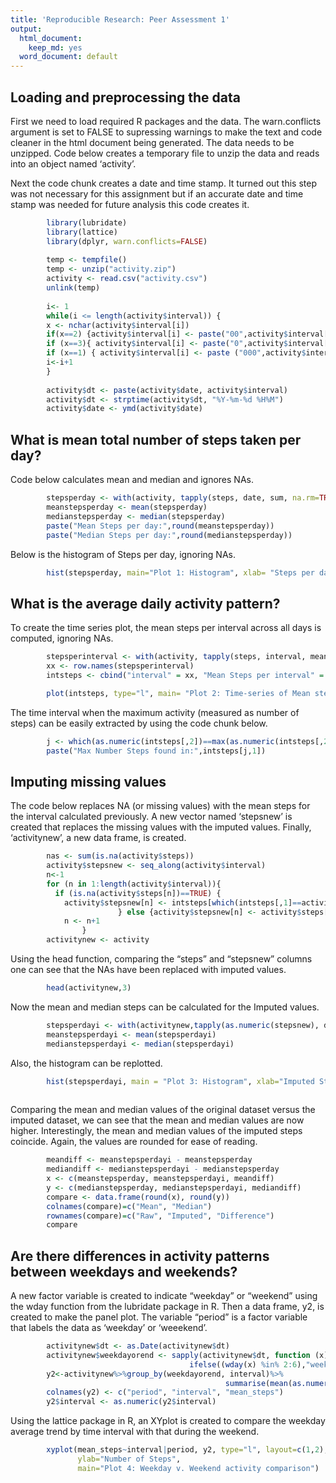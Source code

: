 ```yaml
---
title: 'Reproducible Research: Peer Assessment 1'
output:
  html_document:
    keep_md: yes
  word_document: default
---
```



## Loading and preprocessing the data

First we need to load required R packages and the data.  The warn.conflicts argument is set to FALSE to supressing warnings to make the text and code cleaner in the html document being generated.  The data needs to be unzipped.  Code below creates a temporary file to unzip the data and reads into an object named 'activity'.

Next the code chunk creates a date and time stamp.  It turned out this step was not necessary for this assignment but if an accurate date and time stamp was needed for future analysis this code creates it.

```r
        library(lubridate)
        library(lattice)
        library(dplyr, warn.conflicts=FALSE)
        
        temp <- tempfile()
        temp <- unzip("activity.zip")
        activity <- read.csv("activity.csv")
        unlink(temp)
        
        i<- 1
        while(i <= length(activity$interval)) {
        x <- nchar(activity$interval[i])
        if(x==2) {activity$interval[i] <- paste("00",activity$interval[i], sep="")}
        if (x==3){ activity$interval[i] <- paste("0",activity$interval[i], sep="")} 
        if (x==1) { activity$interval[i] <- paste ("000",activity$interval[i], sep="")}
        i<-i+1
        }
        
        activity$dt <- paste(activity$date, activity$interval)
        activity$dt <- strptime(activity$dt, "%Y-%m-%d %H%M")
        activity$date <- ymd(activity$date)
```

## What is mean total number of steps taken per day?

Code below calculates mean and median and ignores NAs.

```r
        stepsperday <- with(activity, tapply(steps, date, sum, na.rm=TRUE))
        meanstepsperday <- mean(stepsperday)
        medianstepsperday <- median(stepsperday)
        paste("Mean Steps per day:",round(meanstepsperday))
        paste("Median Steps per day:",round(medianstepsperday))
```

Below is the histogram of Steps per day, ignoring NAs.

```r
        hist(stepsperday, main="Plot 1: Histogram", xlab= "Steps per day", col="red")
```

## What is the average daily activity pattern?

To create the time series plot, the mean steps per interval across all days is computed, ignoring NAs.


```r
        stepsperinterval <- with(activity, tapply(steps, interval, mean, na.rm=TRUE))
        xx <- row.names(stepsperinterval)
        intsteps <- cbind("interval" = xx, "Mean Steps per interval" = stepsperinterval)
```

```r
        plot(intsteps, type="l", main= "Plot 2: Time-series of Mean steps per interval")
```

The time interval when the maximum activity (measured as number of steps) can be easily extracted by using the code chunk below.

```r
        j <- which(as.numeric(intsteps[,2])==max(as.numeric(intsteps[,2])))
        paste("Max Number Steps found in:",intsteps[j,1])
```


## Imputing missing values

The code below replaces NA (or missing values) with the mean steps for the interval calculated previously.  A new vector named 'stepsnew' is created that replaces the missing values with the imputed values.  Finally, 'activitynew', a new data frame, is created.

```r
        nas <- sum(is.na(activity$steps))
        activity$stepsnew <- seq_along(activity$interval)
        n<-1
        for (n in 1:length(activity$interval)){
          if (is.na(activity$steps[n])==TRUE) {
            activity$stepsnew[n] <- intsteps[which(intsteps[,1]==activity$interval[n]),2]
                        } else {activity$stepsnew[n] <- activity$steps[n]}
            n <- n+1 
                }                     
        activitynew <- activity
```

Using the head function,  comparing the "steps" and "stepsnew" columns one can see that the NAs have been replaced with imputed values.

```r
        head(activitynew,3)
```

Now the mean and median steps can be calculated for the Imputed values.

```r
        stepsperdayi <- with(activitynew,tapply(as.numeric(stepsnew), date, sum, na.rm=T))
        meanstepsperdayi <- mean(stepsperdayi)
        medianstepsperdayi <- median(stepsperdayi)
```

Also, the histogram can be replotted.

```r
        hist(stepsperdayi, main = "Plot 3: Histogram", xlab="Imputed Steps per day", 
                                                                                col="red")
```

Comparing the mean and median values of the original dataset versus the imputed dataset, we can see that the mean and median values are now higher.  Interestingly, the mean and median values of the imputed steps coincide. Again, the values are rounded for ease of reading.


```r
        meandiff <- meanstepsperdayi - meanstepsperday
        mediandiff <- medianstepsperdayi - medianstepsperday
        x <- c(meanstepsperday, meanstepsperdayi, meandiff)
        y <- c(medianstepsperday, medianstepsperdayi, mediandiff)
        compare <- data.frame(round(x), round(y))
        colnames(compare)=c("Mean", "Median")
        rownames(compare)=c("Raw", "Imputed", "Difference")
        compare
```


## Are there differences in activity patterns between weekdays and weekends?

A new factor variable is created to indicate "weekday" or "weekend" using the wday function from the lubridate package in R. Then a data frame, y2, is created to make the panel plot.  The variable "period" is a factor variable that labels the data as 'weekday' or 'weeekend'.

```r
        activitynew$dt <- as.Date(activitynew$dt) 
        activitynew$weekdayorend <- sapply(activitynew$dt, function (x) 
                                        ifelse((wday(x) %in% 2:6),"weekday","weekend"))
        y2<-activitynew%>%group_by(weekdayorend, interval)%>%
                                                summarise(mean(as.numeric(stepsnew)))
        colnames(y2) <- c("period", "interval", "mean_steps")
        y2$interval <- as.numeric(y2$interval)
```


Using the lattice package in R, an XYplot is created to compare the weekday average trend by time interval with that during the weekend.

```r
        xyplot(mean_steps~interval|period, y2, type="l", layout=c(1,2), 
               ylab="Number of Steps", 
               main="Plot 4: Weekday v. Weekend activity comparison")
```
